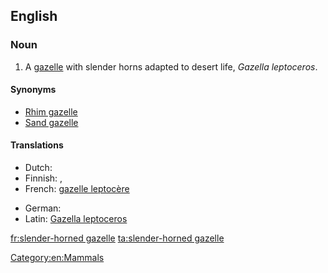 ==English==
{{wikipedia}}

===Noun===
{{en-noun}}

# A [[gazelle]] with slender horns adapted to desert life, ''Gazella leptoceros''.

====Synonyms====
* [[Rhim gazelle]]
* [[Sand gazelle]]

====Translations====
{{trans-top|''Gazella leptoceros''}}
* Dutch: {{t|nl|duingazelle|m}}
* Finnish: {{t|fi|valkogaselli}}, {{t|fi|saharangaselli}}
* French: [[gazelle leptocère]]
{{trans-mid}}
* German: {{t-|de|Dünengazelle|f}}
* Latin: [[Gazella leptoceros]]
{{trans-bottom}}

[[Category:en:Mammals]]

[[fr:slender-horned gazelle]]
[[ta:slender-horned gazelle]]